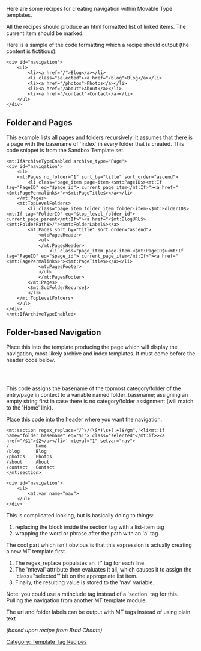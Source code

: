 [[Category: Template Tag Recipes]]

Here are some recipes for creating navigation within Movable Type templates.

All the recipes should produce an html formatted list of linked items. The current item should be marked.

Here is a sample of the code formatting which a recipe should output (the content is fictitious):

<pre>
<div id="navigation">
    <ul>
        <li><a href="/">Blog</a></li>
        <li class="selected"><a href="/blog">Blog</a></li>
        <li><a href="/photos">Photos</a></li>
        <li><a href="/about">About</a></li>
        <li><a href="/contact">Contact</a></li>
    </ul>
</div>
</pre>


== Folder and Pages ==

This example lists all pages and folders recursively. It assumes that there is a page with the basename of `index` in every folder that is created. This code snippet is from the Sandbox Template set.

<pre>
<mt:IfArchiveTypeEnabled archive_type="Page">
<div id="navigation">
    <ul>
    <mt:Pages no_folder="1" sort_by="title" sort_order="ascend">
        <li class="page_item page-item-<$mt:PageID$><mt:If tag="PageID" eq="$page_id"> current_page_item</mt:If>"><a href="<$mt:PagePermalink$>"><$mt:PageTitle$></a></li>
    </mt:Pages>
    <mt:TopLevelFolders>
        <li class="page_item folder_item folder-item-<$mt:FolderID$><mt:If tag="FolderID" eq="$top_level_folder_id"> current_page_parent</mt:If>"><a href="<$mt:BlogURL$><$mt:FolderPath$>/"><$mt:FolderLabel$></a>
        <mt:Pages sort_by="title" sort_order="ascend">
            <mt:PagesHeader>
            <ul>
            </mt:PagesHeader>
                <li class="page_item page-item-<$mt:PageID$><mt:If tag="PageID" eq="$page_id"> current_page_item</mt:If>"><a href="<$mt:PagePermalink$>"><$mt:PageTitle$></a></li>
            <mt:PagesFooter>
            </ul>
            </mt:PagesFooter>
        </mt:Pages>
        <$mt:SubFolderRecurse$>
        </li>
    </mt:TopLevelFolders>
    </ul>
</div>
</mt:IfArchiveTypeEnabled>
</pre>



== Folder-based Navigation ==

Place this into the template producing the page which will display the navigation, most-likely archive and index templates. It must come before the header code below.

    <mt:var name="folder_basename" value="">
    <mt:toplevelparent><mt:categorybasename setvar="folder_basename"></mt:toplevelparent>

This code assigns the basename of the topmost category/folder of the entry/page in context to a variable named folder_basename; assigning an empty string first in case there is no category/folder assignment (will match to the 'Home' link).

Place this code into the header where you want the navigation.

<pre>
<mt:section regex_replace="/^\/(\S*)\s+(.+)$/gm",'<li<mt:if name="folder_basename" eq="$1"> class="selected"</mt:if>><a href="/$1">$2</a></li>' mteval="1" setvar="nav">
/          Home
/blog      Blog
/photos    Photos
/about     About
/contact   Contact
</mt:section>

<div id="navigation">
    <ul>
        <mt:var name="nav">
    </ul>
</div>
</pre>

This is complicated looking, but is basically doing to things:

# replacing the block inside the section tag with a list-item tag
# wrapping the word or phrase after the path with an 'a' tag.

The cool part which isn't obvious is that this expression is actually creating a new MT template first.

# The regex_replace populates an 'if' tag for each line.
# The 'mteval' attribute then evaluates it all, which causes it to assign the 'class="selected"' bit on the appropriate list item.
# Finally, the resulting value is stored to the 'nav' variable.

Note: you could use a mtinclude tag instead of a 'section' tag for this. Pulling the navigation from another MT template module.

The url and folder labels can be output with MT tags instead of using plain text

''(based upon recipe from Brad Choate)''

